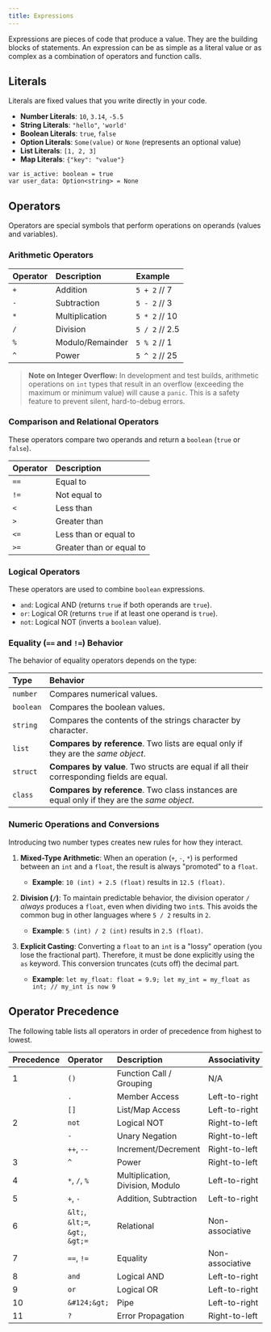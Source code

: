 ```yaml
---
title: Expressions
---
```


Expressions are pieces of code that produce a value. They are the building blocks of statements. An expression can be as simple as a literal value or as complex as a combination of operators and function calls.

## Literals

Literals are fixed values that you write directly in your code.

-   **Number Literals**: `10`, `3.14`, `-5.5`
-   **String Literals**: `"hello"`, `'world'`
-   **Boolean Literals**: `true`, `false`
-   **Option Literals**: `Some(value)` or `None` (represents an optional value)
-   **List Literals**: `[1, 2, 3]`
-   **Map Literals**: `{"key": "value"}`

```boba
var is_active: boolean = true
var user_data: Option<string> = None
```

## Operators

Operators are special symbols that perform operations on operands (values and variables).

### Arithmetic Operators

| Operator | Description      | Example              |
| :------- | :--------------- | :------------------- |
| `+`      | Addition         | `5 + 2`  // 7         |
| `-`      | Subtraction      | `5 - 2`  // 3         |
| `*`      | Multiplication   | `5 * 2`  // 10        |
| `/`      | Division         | `5 / 2`  // 2.5       |
| `%`      | Modulo/Remainder | `5 % 2`  // 1         |
| `^`      | Power            | `5 ^ 2`  // 25        |

> **Note on Integer Overflow:** In development and test builds, arithmetic operations on `int` types that result in an overflow (exceeding the maximum or minimum value) will cause a `panic`. This is a safety feature to prevent silent, hard-to-debug errors.

### Comparison and Relational Operators

These operators compare two operands and return a `boolean` (`true` or `false`).

| Operator | Description               |
| :------- | :------------------------ |
| `==`     | Equal to                  |
| `!=`     | Not equal to              |
| `<`      | Less than                 |
| `>`      | Greater than              |
| `<=`     | Less than or equal to     |
| `>=`     | Greater than or equal to  |

### Logical Operators

These operators are used to combine `boolean` expressions.

-   `and`: Logical AND (returns `true` if both operands are `true`).
-   `or`: Logical OR (returns `true` if at least one operand is `true`).
-   `not`: Logical NOT (inverts a `boolean` value).

### Equality (`==` and `!=`) Behavior

The behavior of equality operators depends on the type:

| Type    | Behavior                                                                           |
| :------ | :--------------------------------------------------------------------------------- |
| `number`  | Compares numerical values.                                                         |
| `boolean` | Compares the boolean values.                                                       |
| `string`  | Compares the contents of the strings character by character.                       |
| `list`    | **Compares by reference**. Two lists are equal only if they are the *same object*. |
| `struct`  | **Compares by value**. Two structs are equal if all their corresponding fields are equal. |
| `class`   | **Compares by reference**. Two class instances are equal only if they are the *same object*. |

### Numeric Operations and Conversions

Introducing two number types creates new rules for how they interact.

1.  **Mixed-Type Arithmetic**: When an operation (`+`, `-`, `*`) is performed between an `int` and a `float`, the result is always "promoted" to a `float`.
    -   **Example**: `10 (int) + 2.5 (float)` results in `12.5 (float)`.

2.  **Division (`/`)**: To maintain predictable behavior, the division operator `/` _always_ produces a `float`, even when dividing two `int`s. This avoids the common bug in other languages where `5 / 2` results in `2`.
    -   **Example**: `5 (int) / 2 (int)` results in `2.5 (float)`.

3.  **Explicit Casting**: Converting a `float` to an `int` is a "lossy" operation (you lose the fractional part). Therefore, it must be done explicitly using the `as` keyword. This conversion truncates (cuts off) the decimal part.
    -   **Example**: `let my_float: float = 9.9; let my_int = my_float as int; // my_int is now 9`

## Operator Precedence

The following table lists all operators in order of precedence from highest to lowest.

| Precedence | Operator                               | Description                      | Associativity   |
| :--------- | :------------------------------------- | :------------------------------- | :-------------- |
| 1          | `()`                                   | Function Call / Grouping         | N/A             |
|            | `.`                                    | Member Access                    | Left-to-right   |
|            | `[]`                                   | List/Map Access                  | Left-to-right   |
| 2          | `not`                                  | Logical NOT                      | Right-to-left   |
|            | `-`                                    | Unary Negation                   | Right-to-left   |
|            | `++`, `--`                             | Increment/Decrement              | Right-to-left   |
| 3          | `^`                                    | Power                            | Right-to-left   |
| 4          | `*`, `/`, `%`                          | Multiplication, Division, Modulo | Left-to-right   |
| 5          | `+`, `-`                               | Addition, Subtraction            | Left-to-right   |
| 6          | `&lt;`, `&lt;=`, `&gt;`, `&gt;=`        | Relational                       | Non-associative |
| 7          | `==`, `!=`                             | Equality                         | Non-associative |
| 8          | `and`                                  | Logical AND                      | Left-to-right   |
| 9          | `or`                                   | Logical OR                       | Left-to-right   |
| 10         | `&#124;&gt;`                           | Pipe                             | Left-to-right   |
| 11         | `?`                                    | Error Propagation                | Right-to-left   |